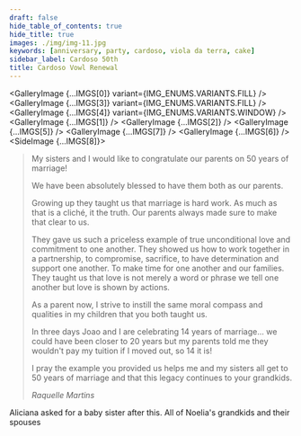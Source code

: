 ```yaml
---
draft: false
hide_table_of_contents: true
hide_title: true
images: ./img/img-11.jpg
keywords: [anniversary, party, cardoso, viola da terra, cake]
sidebar_label: Cardoso 50th
title: Cardoso Vowl Renewal
---
```



<GalleryImage {...IMGS[0]} variant={IMG_ENUMS.VARIANTS.FILL} />
<GalleryImage {...IMGS[3]} variant={IMG_ENUMS.VARIANTS.FILL} />
<GalleryImage {...IMGS[4]} variant={IMG_ENUMS.VARIANTS.WINDOW} />
<MasonryGallery>
  <GalleryImage {...IMGS[1]} />
  <GalleryImage {...IMGS[2]} />
  <GalleryImage {...IMGS[5]} />
  <GalleryImage {...IMGS[7]} />
  <GalleryImage {...IMGS[6]} />
</MasonryGallery>
<SideImage {...IMGS[8]}>
  <div className="center square-brackets-quote">
    <blockquote>
      <p>My sisters and I would like to congratulate our parents on 50 years of marriage!</p>
      <p>We have been absolutely blessed to have them both as our parents.</p>
      <p>Growing up they taught us that marriage is hard work. As much as that is a cliché, it the truth. Our parents always made sure to make that clear to us.</p>
      <p>They gave us such a priceless example of true unconditional love and commitment to one another. They showed us how to work together in a partnership, to compromise, sacrifice, to have determination and support one another. To make time for one another and our families. They taught us that love is not merely a word or phrase we tell one another but love is shown by actions.</p>
      <p>As a parent now, I strive to instill the same moral compass and qualities in my children that you both taught us.</p>
      <p>In three days Joao and I are celebrating 14 years of marriage... we could have been closer to 20 years but my parents told me they wouldn't pay my tuition if I moved out, so 14 it is!</p>
      <p>I pray the example you provided us helps me and my sisters all get to 50 years of marriage and that this legacy continues to your grandkids.</p>
      <cite>Raquelle Martins</cite>
    </blockquote>
  </div>
</SideImage>  
<GalleryImage {...VIDS[0]} variant={IMG_ENUMS.VARIANTS.FULL} />
<GalleryImage {...IMGS[10]} variant={IMG_ENUMS.VARIANTS.FILL} />
<GalleryImage {...IMGS[11]} variant={IMG_ENUMS.VARIANTS.SCROLL} />
<GalleryImage {...VIDS[2]} variant={IMG_ENUMS.VARIANTS.FILL} />
<GalleryImage {...IMGS[9]} variant={IMG_ENUMS.VARIANTS.FILL} />
<GalleryImage {...IMGS[12]} variant={IMG_ENUMS.VARIANTS.FULL} />
<GalleryImage {...IMGS[13]} variant={IMG_ENUMS.VARIANTS.FULL} />
<ScrollGallery>
  <ScrollImage {...IMGS[15]} />
  <ScrollCaption>Aliciana asked for a baby sister after this.</ScrollCaption>
  <ScrollImage {...IMGS[14]} />
  <ScrollImage {...IMGS[16]} />
</ScrollGallery>
<GalleryImage {...VIDS[1]} variant={IMG_ENUMS.VARIANTS.FILL} />
<GalleryImage {...IMGS[17]} variant={IMG_ENUMS.VARIANTS.FULL}>
  <GalleryCaption
    position={`${CAP_ENUMS.POSITIONS.BOTTOM} ${CAP_ENUMS.POSITIONS.CENTER}`}
    variant={CAP_ENUMS.VARIANTS.SNAP}>
      All of Noelia's grandkids and their spouses
  </GalleryCaption>
</GalleryImage>

